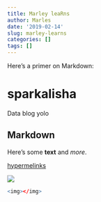 ```yaml
---
title: Marley leaRns
author: Marles
date: '2019-02-14'
slug: marley-learns
categories: []
tags: []
---
```


Here's a primer on Markdown:

# sparkalisha

Data blog yolo

## Markdown

Here's some **text** and *more*.

[hypermelinks](www.google.com)

![](https://i.stack.imgur.com/JowsQ.jpg)

```r
<img></img>
```


